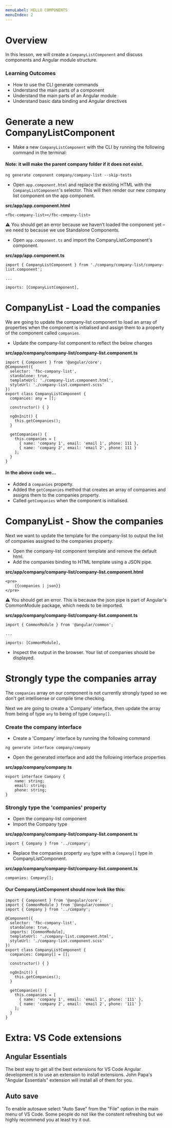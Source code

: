 ```yaml
---
menuLabel: HELLO COMPONENTS
menuIndex: 2
---
```


# Overview

In this lesson, we will create a `CompanyListComponent` and discuss components and Angular module structure.

### Learning Outcomes

- How to use the CLI generate commands
- Understand the main parts of a component
- Understand the main parts of an Angular module
- Understand basic data binding and Angular directives

# Generate a new CompanyListComponent

- Make a new `CompanyListComponent` with the CLI by running the following command in the terminal:

#### Note: it will make the parent company folder if it does not exist.

```
ng generate component company/company-list --skip-tests
```

- Open `app.component.html` and replace the existing HTML with the `CompanyListComponent`'s selector. This will then render our new company list component on the app component.

**src/app/app.component.html**

```
<fbc-company-list></fbc-company-list>
```

⚠️ You should get an error because we haven’t loaded the component yet – we need to because we use Standalone Components.

- Open `app.component.ts` and import the CompanyListComponent's component.

**src/app/app.component.ts**
```
import { CompanyListComponent } from './company/company-list/company-list.component';

...

imports: [CompanyListComponent],
```

# CompanyList - Load the companies

We are going to update the company-list component to load an array of properties when the component is initialised and assign them to a property of the component called `companies`.

- Update the company-list component to reflect the below changes

**src/app/company/company-list/company-list.component.ts**

```
import { Component } from '@angular/core';
@Component({
  selector: 'fbc-company-list',
  standalone: true,
  templateUrl: './company-list.component.html',
  styleUrl: './company-list.component.scss'
})
export class CompanyListComponent {
  companies: any = [];

  constructor() { }

  ngOnInit() {
    this.getCompanies();
  }

  getCompanies() {
    this.companies = [
      { name: 'company 1', email: 'email 1', phone: 111 },
      { name: 'company 2', email: 'email 2', phone: 111 }
    ];
  }
}
```

#### In the above code we...

- Added a `companies` property.
- Added the `getCompanies` method that creates an array of companies and assigns them to the companies property.
- Called `getCompanies` when the component is initialised.

# CompanyList - Show the companies

Next we want to update the template for the company-list to output the list of companies assigned to the companies property.

- Open the company-list component template and remove the default html.
- Add the companies binding to HTML template using a JSON pipe.

**src/app/company/company-list/company-list.component.html**

```
<pre>
    {{companies | json}}
</pre>
```

⚠️ You should get an error. This is because the json pipe is part of Angular's CommonModule package, which needs to be imported.

**src/app/company/company-list/company-list.component.ts**
```
import { CommonModule } from '@angular/common';

...

imports: [CommonModule],
```

- Inspect the output in the browser. Your list of companies should be displayed.

# Strongly type the companies array

The `companies` array on our component is not currently strongly typed so we don't get intellisense or compile time checking.

Next we are going to create a 'Company' interface, then update the array from being of type `any` to being of type `Company[]`.

### Create the company interface

- Create a 'Company' interface by running the following command

```
ng generate interface company/company
```

- Open the generated interface and add the following interface properties

**src/app/company/company.ts**
```
export interface Company {
    name: string;
    email: string;
    phone: string;
}
```

### Strongly type the 'companies' property

- Open the company-list component
- Import the Company type

**src/app/company/company-list/company-list.component.ts**
```
import { Company } from '../company';
```

- Replace the companies property `any` type with a `Company[]` type in CompanyListComponent.

**src/app/company/company-list/company-list.component.ts**
```
companies: Company[];
```

#### Our CompanyListComponent should now look like this:

```
import { Component } from '@angular/core';
import { CommonModule } from '@angular/common';
import { Company } from '../company';

@Component({
  selector: 'fbc-company-list',
  standalone: true,
  imports: [CommonModule],
  templateUrl: './company-list.component.html',
  styleUrl: './company-list.component.scss'
})
export class CompanyListComponent {  
  companies: Company[] = [];

  constructor() { }

  ngOnInit() {
    this.getCompanies();
  }

  getCompanies() {
    this.companies = [
      { name: 'company 1', email: 'email 1', phone: '111' },
      { name: 'company 2', email: 'email 2', phone: '111' }
    ];
  }
}
```

# Extra: VS Code extensions

## Angular Essentials
The best way to get all the best extensions for VS Code Angular development is to use an extension to install extensions. John Papa's "Angular Essentials" extension will install all of them for you.

## Auto save

To enable autosave select "Auto Save" from the "File" option in the main menu of VS Code. Some people do not like the constent refreshing but we highly recommend you at least try it out.

